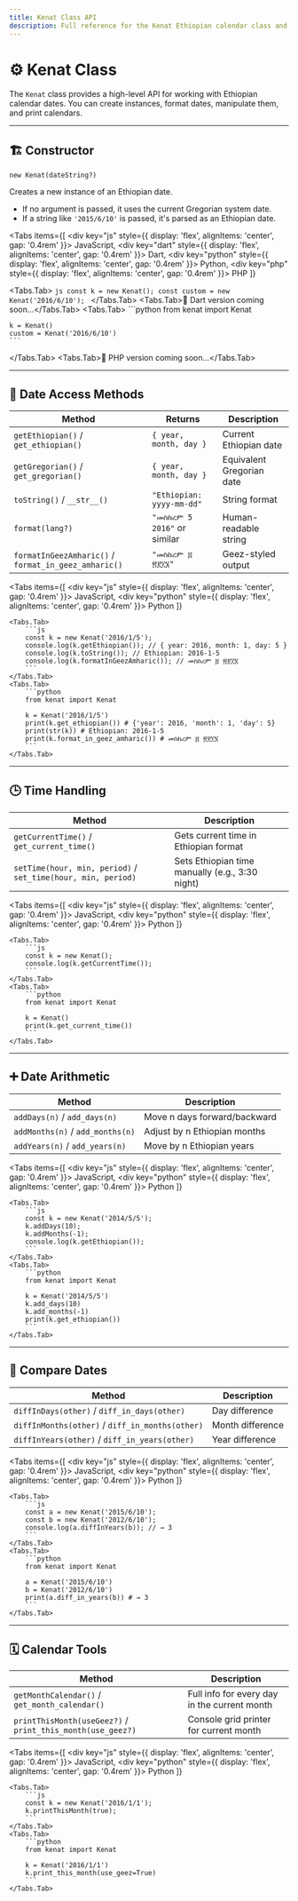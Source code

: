 ```yaml
---
title: Kenat Class API
description: Full reference for the Kenat Ethiopian calendar class and its methods.
---
```



# ⚙️ Kenat Class

The `Kenat` class provides a high-level API for working with Ethiopian calendar dates. You can create instances, format dates, manipulate them, and print calendars.

---

## 🏗 Constructor

`new Kenat(dateString?)`

Creates a new instance of an Ethiopian date.

- If no argument is passed, it uses the current Gregorian system date.
- If a string like `'2015/6/10'` is passed, it's parsed as an Ethiopian date.

<Tabs
  items={[
    <div key="js" style={{ display: 'flex', alignItems: 'center', gap: '0.4rem' }}><SiJavascript size={16} /> JavaScript</div>,
    <div key="dart" style={{ display: 'flex', alignItems: 'center', gap: '0.4rem' }}><SiDart size={16} /> Dart</div>,
    <div key="python" style={{ display: 'flex', alignItems: 'center', gap: '0.4rem' }}><SiPython size={16} /> Python</div>,
    <div key="php" style={{ display: 'flex', alignItems: 'center', gap: '0.4rem' }}><SiPhp size={16} /> PHP</div>
  ]}
>
  <Tabs.Tab>
    ```js
    const k = new Kenat();
    const custom = new Kenat('2016/6/10');
    ```
  </Tabs.Tab>
  <Tabs.Tab>🚧 Dart version coming soon...</Tabs.Tab>
  <Tabs.Tab>
    ```python
    from kenat import Kenat

    k = Kenat()
    custom = Kenat('2016/6/10')
    ```
  </Tabs.Tab>
  <Tabs.Tab>🚧 PHP version coming soon...</Tabs.Tab>
</Tabs>

---

## 📆 Date Access Methods

| Method            | Returns                          | Description                          |
|-------------------|-----------------------------------|--------------------------------------|
| `getEthiopian()` / `get_ethiopian()`  | `{ year, month, day }`            | Current Ethiopian date               |
| `getGregorian()` / `get_gregorian()`  | `{ year, month, day }`            | Equivalent Gregorian date            |
| `toString()` / `__str__()`      | `"Ethiopian: yyyy-mm-dd"`         | String format                        |
| `format(lang?)`   | `"መስከረም 5 2016"` or similar       | Human-readable string                |
| `formatInGeezAmharic()` / `format_in_geez_amharic()` | `"መስከረም ፭ ፳፻፲፮"`         | Geez-styled output                   |

<Tabs
  items={[
    <div key="js" style={{ display: 'flex', alignItems: 'center', gap: '0.4rem' }}><SiJavascript size={16} /> JavaScript</div>,
    <div key="python" style={{ display: 'flex', alignItems: 'center', gap: '0.4rem' }}><SiPython size={16} /> Python</div>
  ]}
>
    <Tabs.Tab>
        ```js
        const k = new Kenat('2016/1/5');
        console.log(k.getEthiopian()); // { year: 2016, month: 1, day: 5 }
        console.log(k.toString()); // Ethiopian: 2016-1-5
        console.log(k.formatInGeezAmharic()); // መስከረም ፭ ፳፻፲፮
        ```
    </Tabs.Tab>
    <Tabs.Tab>
        ```python
        from kenat import Kenat

        k = Kenat('2016/1/5')
        print(k.get_ethiopian()) # {'year': 2016, 'month': 1, 'day': 5}
        print(str(k)) # Ethiopian: 2016-1-5
        print(k.format_in_geez_amharic()) # መስከረም ፭ ፳፻፲፮
        ```
    </Tabs.Tab>
</Tabs>


---

## 🕒 Time Handling

| Method               | Description                                        |
|----------------------|----------------------------------------------------|
| `getCurrentTime()` / `get_current_time()`   | Gets current time in Ethiopian format              |
| `setTime(hour, min, period)` / `set_time(hour, min, period)` | Sets Ethiopian time manually (e.g., 3:30 night)  |

<Tabs
  items={[
    <div key="js" style={{ display: 'flex', alignItems: 'center', gap: '0.4rem' }}><SiJavascript size={16} /> JavaScript</div>,
    <div key="python" style={{ display: 'flex', alignItems: 'center', gap: '0.4rem' }}><SiPython size={16} /> Python</div>
  ]}
>
    <Tabs.Tab>
        ```js
        const k = new Kenat();
        console.log(k.getCurrentTime());
        ```
    </Tabs.Tab>
    <Tabs.Tab>
        ```python
        from kenat import Kenat

        k = Kenat()
        print(k.get_current_time())
        ```
    </Tabs.Tab>
</Tabs>

---

## ➕ Date Arithmetic

| Method              | Description                              |
|---------------------|------------------------------------------|
| `addDays(n)` / `add_days(n)`        | Move n days forward/backward             |
| `addMonths(n)` / `add_months(n)`      | Adjust by n Ethiopian months             |
| `addYears(n)` / `add_years(n)`       | Move by n Ethiopian years                |

<Tabs
  items={[
    <div key="js" style={{ display: 'flex', alignItems: 'center', gap: '0.4rem' }}><SiJavascript size={16} /> JavaScript</div>,
    <div key="python" style={{ display: 'flex', alignItems: 'center', gap: '0.4rem' }}><SiPython size={16} /> Python</div>
  ]}
>
    <Tabs.Tab>
        ```js
        const k = new Kenat('2014/5/5');
        k.addDays(10);
        k.addMonths(-1);
        console.log(k.getEthiopian());
        ```
    </Tabs.Tab>
    <Tabs.Tab>
        ```python
        from kenat import Kenat

        k = Kenat('2014/5/5')
        k.add_days(10)
        k.add_months(-1)
        print(k.get_ethiopian())
        ```
    </Tabs.Tab>
</Tabs>

---

## 📏 Compare Dates

| Method                | Description      |
| --------------------- | ---------------- |
| `diffInDays(other)` / `diff_in_days(other)`   | Day difference   |
| `diffInMonths(other)` / `diff_in_months(other)` | Month difference |
| `diffInYears(other)` / `diff_in_years(other)`  | Year difference  |

<Tabs
  items={[
    <div key="js" style={{ display: 'flex', alignItems: 'center', gap: '0.4rem' }}><SiJavascript size={16} /> JavaScript</div>,
    <div key="python" style={{ display: 'flex', alignItems: 'center', gap: '0.4rem' }}><SiPython size={16} /> Python</div>
  ]}
>
    <Tabs.Tab>
        ```js
        const a = new Kenat('2015/6/10');
        const b = new Kenat('2012/6/10');
        console.log(a.diffInYears(b)); // → 3
        ```
    </Tabs.Tab>
    <Tabs.Tab>
        ```python
        from kenat import Kenat

        a = Kenat('2015/6/10')
        b = Kenat('2012/6/10')
        print(a.diff_in_years(b)) # → 3
        ```
    </Tabs.Tab>
</Tabs>

---

## 🗓 Calendar Tools

| Method                     | Description                                  |
| -------------------------- | -------------------------------------------- |
| `getMonthCalendar()` / `get_month_calendar()`       | Full info for every day in the current month |
| `printThisMonth(useGeez?)` / `print_this_month(use_geez?)` | Console grid printer for current month       |

<Tabs
  items={[
    <div key="js" style={{ display: 'flex', alignItems: 'center', gap: '0.4rem' }}><SiJavascript size={16} /> JavaScript</div>,
    <div key="python" style={{ display: 'flex', alignItems: 'center', gap: '0.4rem' }}><SiPython size={16} /> Python</div>
  ]}
>
    <Tabs.Tab>
        ```js
        const k = new Kenat('2016/1/1');
        k.printThisMonth(true);
        ```
    </Tabs.Tab>
    <Tabs.Tab>
        ```python
        from kenat import Kenat

        k = Kenat('2016/1/1')
        k.print_this_month(use_geez=True)
        ```
    </Tabs.Tab>
</Tabs>
